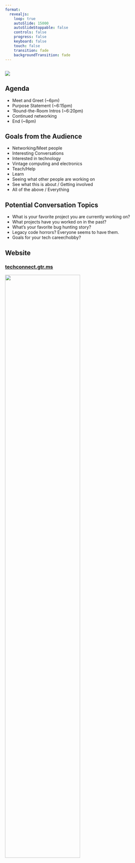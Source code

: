 ```yaml
---
format:
  revealjs:
    loop: true
    autoSlide: 15000
    autoSlideStoppable: false
    controls: false
    progress: false
    keyboard: false
    touch: false
    transition: fade
    backgroundTransition: fade
---
```


##

![](../../../images/gtr-tech-connect_logo_tight.svg){fig-align="center"}



## Agenda

- Meet and Greet (~6pm)
- Purpose Statement (~6:15pm)
- 'Round-the-Room Intros (~6:20pm)
- Continued networking
- End (~8pm)

## Goals from the Audience {autoslide=20000}
- Networking/Meet people
- Interesting Conversations
- Interested in technology
- Vintage computing and electronics
- Teach/Help
- Learn
- Seeing what other people are working on
- See what this is about / Getting involved
- All of the above / Everything

## Potential Conversation Topics
- What is your favorite project you are currently working on?
- What projects have you worked on in the past?
- What's your favorite bug hunting story?
- Legacy code horrors? Everyone seems to have them.
- Goals for your tech career/hobby?

## Website


### [techconnect.gtr.ms](https://techconnect.gtr.ms)

![](../../../images/qr-code_techconnect-gtr-ms.svg){width=70% fig-align="center"}

